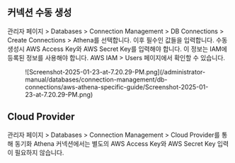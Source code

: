 ## 커넥션 수동 생성

관리자 페이지 &gt; Databases &gt; Connection Management &gt; DB Connections &gt; Create Connections &gt; Athena를 선택합니다. 이후 필수인 값들을 입력합니다. 수동 생성시 AWS Access Key와 AWS Secret Key를 입력해야 합니다. 이 정보는 IAM에 등록된 정보를 사용해야 합니다. AWS IAM &gt; Users 페이지에서 확인할 수 있습니다.

<figure data-layout="center" data-align="center">
![Screenshot-2025-01-23-at-7.20.29-PM.png](/administrator-manual/databases/connection-management/db-connections/aws-athena-specific-guide/Screenshot-2025-01-23-at-7.20.29-PM.png)
</figure>

## Cloud Provider

관리자 페이지 &gt; Databases &gt; Connection Management &gt; Cloud Provider를 통해 동기화 Athena 커넥션에서는 별도의 AWS Access Key와 AWS Secret Key 입력이 필요하지 않습니다.
